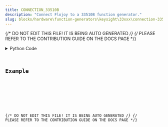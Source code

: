 ```yaml
---
title: CONNECTION_33510B
description: "Connect Flojoy to a 33510B function generator."
slug: blocks/hardware\function-generators\keysight\33xxx\connection-33510b
---
```


{/* DO NOT EDIT THIS FILE! IT IS BEING AUTO GENERATED */}
{/* PLEASE REFER TO THE CONTRIBUTION GUIDE ON THE DOCS PAGE */}


<PythonDocsDisplay docstring={docstring} />
<details>
<summary>Python Code</summary>



<Code code={pythonCode} lang="py" wrap theme="dracula" />

[Find this Flojoy Block on GitHub](https://github.com/flojoy-ai/blocks/blob/main/blocks/HARDWARE\FUNCTION_GENERATORS\KEYSIGHT\33XXX\CONNECTION_33510B/CONNECTION_33510B.py)

</details>

## Example


<GetHelpWidget />


<AppDisplay app={app} blockName="CONNECTION_33510B" client:visible />


<Example />

{/* DO NOT EDIT THIS FILE! IT IS BEING AUTO GENERATED */}
{/* PLEASE REFER TO THE CONTRIBUTION GUIDE ON THE DOCS PAGE */}
